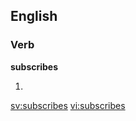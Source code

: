 
==English==

===Verb===
'''subscribes'''

# {{third-person singular of|[[subscribe]]}}

[[sv:subscribes]]
[[vi:subscribes]]
